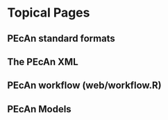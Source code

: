 # Topical Pages {#topical}
## PEcAn standard formats {#pecan-standards}
## The PEcAn XML {#pecanXML}
## PEcAn workflow (web/workflow.R) {#workflow}
## PEcAn Models {#pecan-models}
